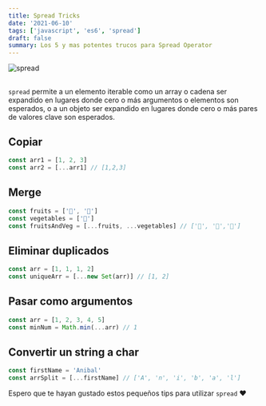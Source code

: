 ```yaml
---
title: Spread Tricks
date: '2021-06-10'
tags: ['javascript', 'es6', 'spread']
draft: false
summary: Los 5 y mas potentes trucos para Spread Operator
---
```


<div className="flex justify-center">
  <Image alt="spread" src="/static/blog/javascript/spread.jpg" width={768} height={476} />
</div>

<section>

##

`spread` permite a un elemento iterable como un array o cadena ser expandido en lugares donde cero o más argumentos o elementos son esperados, o a un objeto ser expandido en lugares donde cero o más pares de valores clave son esperados.

</section>

<section>

## Copiar

```javascript
const arr1 = [1, 2, 3]
const arr2 = [...arr1] // [1,2,3]
```

</section>

<section>

## Merge

```javascript
const fruits = ['🍉', '🍎']
const vegetables = ['🥕']
const fruitsAndVeg = [...fruits, ...vegetables] // ['🍉', '🍎','🥕']
```

</section>

<section>

## Eliminar duplicados

```javascript
const arr = [1, 1, 1, 2]
const uniqueArr = [...new Set(arr)] // [1, 2]
```

</section>
<section>

## Pasar como argumentos

```javascript
const arr = [1, 2, 3, 4, 5]
const minNum = Math.min(...arr) // 1
```

</section>
<section>

## Convertir un string a char

```javascript
const firstName = 'Anibal'
const arrSplit = [...firstName] // ['A', 'n', 'i', 'b', 'a', 'l']
```

</section>

Espero que te hayan gustado estos pequeños tips para utilizar `spread` ❤️
